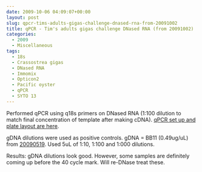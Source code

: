 ```yaml
---
date: 2009-10-06 04:09:07+00:00
layout: post
slug: qpcr-tims-adults-gigas-challenge-dnased-rna-from-20091002
title: qPCR - Tim's adults gigas challenge DNased RNA (from 20091002)
categories:
  - 2009
  - Miscellaneous
tags:
  - 18s
  - Crassostrea gigas
  - DNased RNA
  - Immomix
  - Opticon2
  - Pacific oyster
  - qPCR
  - SYTO 13
---
```


Performed qPCR using q18s primers on DNased RNA (1:100 dilution to match final concentration of template after making cDNA). [qPCR set up and plate layout are here](https://eagle.fish.washington.edu/Arabidopsis/Notebook%20Workup%20Files/20091005-01.jpg).

gDNA dilutions were used as positive controls. gDNA = BB11 (0.49ug/uL) from [20090519](/Sam%27s+Working+Notebook+Jan-May+2009#sjw20090519). Used 5uL of 1:10, 1:100 and 1:000 dilutions.

Results: gDNA dilutions look good. However, some samples are definitely coming up before the 40 cycle mark. Will re-DNase treat these.
